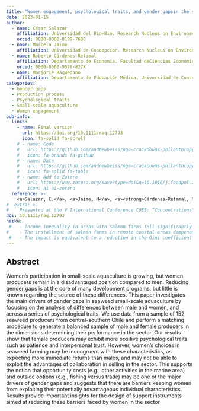 ---
title: "Women engagement, psychological traits, and gender gapsin the small-scale seaweed aquaculture in Chile"
date: 2023-01-15
author:
  - name: César Salazar
    affiliation: Universidad del Bio-Bio. Research Nucleus on Environmental and Natural Resource Economics (NENRE)-EfD Chile
    orcid: 0000-0002-0199-7688
  - name: Marcela Jaime
    affiliation: Universidad de Concepcion. Research Nucleus on Environmental and Natural Resource Economics (NENRE) EfD-Chile, Centre of Applied Ecology and Sustainability (CAPES)
  - name: Roberto Cárdenas-Retamal
    affiliation: Departamento de Economía. Facultad deCiencias Económicas y Administrativas, Universidad Católica de la Santísima Concepción. Interdisciplinary Center forAquaculture Research (INCAR)
    orcid: 0000-0002-9578-827X
  - name: Marjorie Baquedano
    affiliation: Departamento de Educación Médica, Universidad de Concepción and Interdisciplinary Center for Aquaculture Research (INCAR)
categories: 
  - Gender gaps
  - Production process
  - Psychological traits
  - Small-scale aquaculture
  - Women engagement
pub-info:
  links:
    - name: Final version
      url: https://doi.org/10.1111/raq.12793
      icon: fa-solid fa-scroll
    # - name: Code
    #   url: https://github.com/andrewheiss/ngo-crackdowns-philanthropy
    #   icon: fa-brands fa-github
    # - name: Data
    #   url: https://github.com/andrewheiss/ngo-crackdowns-philanthropy/tree/master/data
    #   icon: fa-solid fa-table
    # - name: Add to Zotero
    #   url: https://www.zotero.org/save?type=doi&q=10.1016/j.foodpol.2021.102078
    #   icon: ai ai-zotero
  reference: >-
    <a>Salazar, C.</a>, <a>Jaime, M</a>, <a><strong>Cárdenas-Retamal, R.</strong> </a> and <a>Baquedano, M.</a> (2023). “Women engagement, psychological traits, and gender gaps in the small-scale seaweed aquaculture in Chile”. <em>Reviews in Aquaculture</em> 15(4):1540-1553, doi: <a href="https://doi.org/10.1111/raq.12793"><code>10.1111/raq.12793</code></a>
#  extra: >-
#    Presented at the V International Conference COES: ”Concentrations” in 2018, and in the X Annual Meeting of the Chilean Society of Regional Studies SOCHER in 2018.
doi: 10.1111/raq.12793
haiku: 
 #   - Income inequality in areas with salmon farms fell significantly compared to areas without farms.
#    - The installment of salmon farms in remote coastal areas dampened the general trend of increased income inequality.
 #   - The impact is equivalent to a reduction in the Gini coefficient from 0.479 to 0.464.
---

## Abstract

Women's participation in small-scale aquaculture is growing, but women producers remain in a disadvantaged position compared to men. Reducing gender gaps is at the core of many development programs, but little is known regarding the source of these differences. This paper investigates the main drivers of gender gaps in seaweed small-scale aquaculture by focusing on the analysis of differences between male and women, and across a series of psychological traits. We use data from a sample of 152 seaweed producers from central-southern Chile and perform a matching procedure to generate a balanced sample of male and female producers in the dimensions determining their performance in the sector. Our results show that female producers may exhibit more positive psychological traits such as patience and interpersonal trust. However, women's choices in seaweed farming may be incongruent with these characteristics, as expecting more immediate returns than males, and may not be able to exploit the advantages of collaboration in selling in the sector. This supports the notion that opportunity costs (e.g., other activities in the marine area) and outside options (e.g., fishing versus trade) may be one of the major drivers of gender gaps and suggests that there are barriers keeping women from exploiting their potentially advantageous individual characteristics. Results provide important insights for the design of support instruments aimed at reducing these barriers faced by women in the sector


<!-- ## Citation -->

<!-- <p class="buttons" style="text-align:center;"> -->
<!-- <a class="btn btn-danger" target="_blank" href="https://www.zotero.org/save?type=doi&q=10.1177/0899764020971045">{{< ai zotero >}}&emsp;Add to Zotero {{< fa square-arrow-up-right >}}</a> -->
<!-- </p> -->

<!-- ```bibtex -->
<!-- @article{Salazar2023, -->
<!--   title = {Women engagement,  psychological traits,  and gender gaps in the small‐scale seaweed aquaculture in Chile}, -->
<!--   volume = {15}, -->
<!--   ISSN = {1753-5131}, -->
<!--   url = {http://dx.doi.org/10.1111/raq.12793}, -->
<!--   DOI = {10.1111/raq.12793}, -->
<!--   number = {4}, -->
<!--   journal = {Reviews in Aquaculture}, -->
<!--   publisher = {Wiley}, -->
<!--   author = {Salazar,  César and Jaime,  Marcela and Retamal,  Roberto Cárdenas and Baquedano,  Marjorie}, -->
<!--   year = {2023}, -->
<!--   month = jan, -->
<!--   pages = {1540–1553} -->
<!-- } -->
<!-- ``` -->
